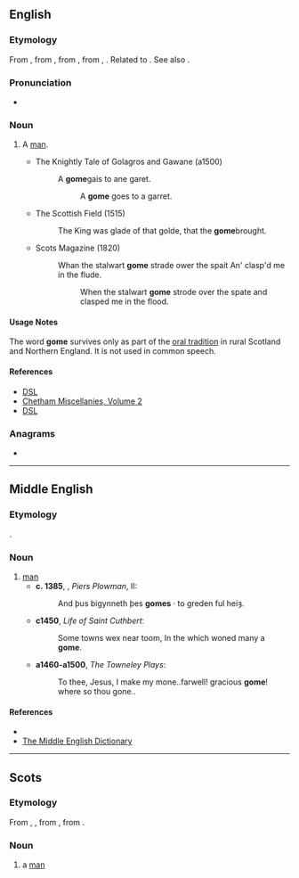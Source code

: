 ==English==

===Etymology===
From {{etyl|enm|en}} {{m|enm|gome||man}}, from {{etyl|ang|en}} {{m|ang|guma||man}}, from {{inh|en|gem-pro|*gumô||man}}, from {{inh|en|ine-pro|*ǵʰmṓ||earthling}}, {{m|ine-pro|*dʰǵʰm̥mō||earthling}}. Related to {{cog|la|homō}}. See also {{m|en|human}}.

===Pronunciation===
* {{IPA|/ɡəʊm/|lang=en}}

===Noun===
{{head|enm|noun}}

# {{lb|en|obsolete|Scotland|Northern England}} A [[man]].
#* The Knightly Tale of Golagros and Gawane (a1500)
#*: A '''gome '''gais to ane garet.
#*:: A '''gome''' goes to a garret.
#* The Scottish Field (1515)
#*: The King was glade of that golde, that the '''gome '''brought.
#* Scots Magazine (1820)
#*: Whan the stalwart '''gome ''' strade ower the spait An' clasp'd me in the flude.
#*:: When the stalwart '''gome''' strode over the spate and clasped me in the flood.

====Usage Notes====
The word '''gome''' survives only as part of the [[oral tradition]] in rural Scotland and Northern England. It is not used in common speech.

====References====
* [http://www.dsl.ac.uk/entry/dost/gome DSL]
* [https://books.google.ru/books?id=LWNVAAAAcAAJ&pg=PR20&dq=The+king+was+glade+of+that+golde,+that+the+gome+brought,+And+promised+him+full+pertly,+his+part+for+to+take&hl=en&sa=X&ved=0ahUKEwiq5Ov94fLVAhUiCZoKHSIXAxoQ6AEIKDAA#v=onepage&q=The%20king%20was%20glade%20of%20that%20golde%2C%20that%20the%20gome%20brought%2C%20And%20promised%20him%20full%20pertly%2C%20his%20part%20for%20to%20take&f=false Chetham Miscellanies, Volume 2]
* [http://www.dsl.ac.uk/entry/snd/gome DSL]

===Anagrams===
* {{anagrams|en|mego}}

----

==Middle English==

===Etymology===
{{etyl|ang|enm}} {{m|ang|guma}}.

===Noun===
{{head|enm|noun}}

# [[man]]
#* '''c. 1385''', {{w|William Langland}}, ''Piers Plowman'', II:
#*: And þus bigynneth þes '''gomes''' · to greden ful heiȝ.
#* '''c1450''', ''Life of Saint Cuthbert''ː
#*: Some towns wex near toom, In the which woned many a '''gome'''.
#* '''a1460-a1500''', ''The Towneley Plays'':
#*: To thee, Jesus, I make my mone..farwell! gracious '''gome'''! where so thou gone..

====References====
* {{R:Webster 1913}}
* [http://quod.lib.umich.edu/cgi/m/mec/med-idx?type=id&id=MED19067&egs=all&egdisplay=open The Middle English Dictionary]

----

==Scots==

===Etymology===
From {{etyl|enm|sco}} {{m|enm|gome}}, {{m|enm|gume}}, from {{etyl|ang|sco}} {{m|ang|guma||man, lord, hero}}, from {{etyl|gem-pro|sco}} {{m|gem-pro|*gumô||man}}.

===Noun===
{{sco-noun}}

# a [[man]]